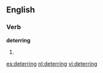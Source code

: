 ==English==

===Verb===
'''deterring'''

# {{present participle of|[[deter]]}}

[[es:deterring]]
[[nl:deterring]]
[[vi:deterring]]